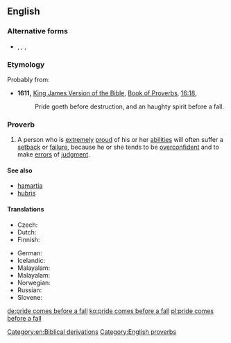 ==English==

===Alternative forms===
* {{l|en|pride cometh before a fall}}, {{l|en|pride goes before a fall}}, {{l|en|pride goeth before a fall}}, {{l|en|pride wenteth before a fall}}

===Etymology===
Probably from:
* '''1611,''' [[w:King James Version of the Bible|King James Version of the Bible]], [[w:Book of Proverbs|Book of Proverbs]], [[s:Bible (King James)/Proverbs#Chapter 16|16:18]],
*: Pride goeth before destruction, and an haughty spirit before a fall.

===Proverb===
{{head|en|proverb|head=[[pride]] [[comes]] [[before]] [[a]] [[fall]]}}

# A person who is [[extremely]] [[proud]] of his or her [[ability|abilities]] will often suffer a [[setback]] or [[failure]], because he or she tends to be [[overconfident]] and to make [[error]]s of [[judgment]].

====See also====
* [[hamartia]]
* [[hubris]]

====Translations====

{{trans-top|Translations}}
* Czech: {{t|cs|pýcha předchází pád}}
* Dutch: {{t|nl|hoogmoed komt voor de val}}
* Finnish: {{t|fi|ylpeys käy lankeemuksen edellä}}
{{trans-mid}}
* German: {{t+|de|Hochmut kommt vor dem Fall}}
* Icelandic: {{qualifier|haughtiness is closest to failure}} {{t|is|dramb er falli næst}}
* Malayalam: {{t+|ml|malayalam|sc=Mlym}}
* Malayalam: {{t+|ml|malayalam|sc=Mlym}}
* Norwegian: {{t|no|hovmod står for fall}}
* Russian: {{t|ru|гордыня до добра не доведёт|sc=Cyrl}}
* Slovene: {{t|sl|kdor visoko leta, nizko pade}}
{{trans-bottom}}

[[Category:en:Biblical derivations]]
[[Category:English proverbs]]

[[de:pride comes before a fall]]
[[ko:pride comes before a fall]]
[[pl:pride comes before a fall]]